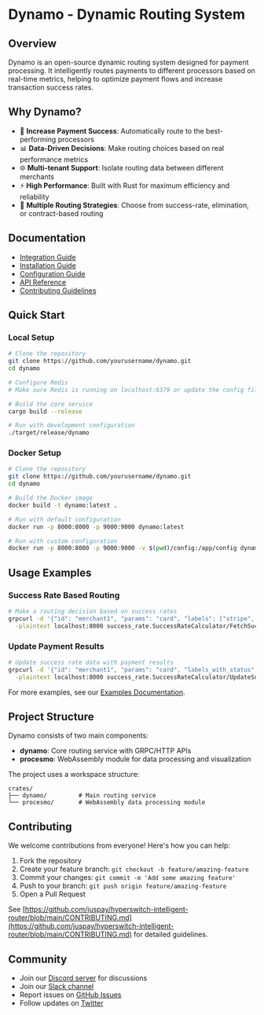 # Dynamo - Dynamic Routing System

## Overview

Dynamo is an open-source dynamic routing system designed for payment processing. It intelligently routes payments to different processors based on real-time metrics, helping to optimize payment flows and increase transaction success rates.

## Why Dynamo?

- 💸 **Increase Payment Success**: Automatically route to the best-performing processors
- 📊 **Data-Driven Decisions**: Make routing choices based on real performance metrics
- 🌐 **Multi-tenant Support**: Isolate routing data between different merchants
- ⚡ **High Performance**: Built with Rust for maximum efficiency and reliability
- 🔄 **Multiple Routing Strategies**: Choose from success-rate, elimination, or contract-based routing

## Documentation

- [Integration Guide](https://github.com/juspay/hyperswitch-intelligent-router/blob/main/docs/integration-guide.md)
- [Installation Guide](https://github.com/juspay/hyperswitch-intelligent-router/blob/main/docs/installation.md)
- [Configuration Guide](https://github.com/juspay/hyperswitch-intelligent-router/blob/main/docs/configuration.md)
- [API Reference](https://api-reference.hyperswitch.io/intelligent-router-api-reference/overview)
- [Contributing Guidelines](https://github.com/juspay/hyperswitch-intelligent-router/blob/main/CONTRIBUTING.md)

## Quick Start

### Local Setup

```bash
# Clone the repository
git clone https://github.com/yourusername/dynamo.git
cd dynamo

# Configure Redis
# Make sure Redis is running on localhost:6379 or update the config file

# Build the core service
cargo build --release

# Run with development configuration
./target/release/dynamo
```

### Docker Setup

```bash
# Clone the repository
git clone https://github.com/yourusername/dynamo.git
cd dynamo

# Build the Docker image
docker build -t dynamo:latest .

# Run with default configuration
docker run -p 8000:8000 -p 9000:9000 dynamo:latest

# Run with custom configuration
docker run -p 8000:8000 -p 9000:9000 -v $(pwd)/config:/app/config dynamo:latest
```

## Usage Examples

### Success Rate Based Routing

```bash
# Make a routing decision based on success rates
grpcurl -d '{"id": "merchant1", "params": "card", "labels": ["stripe", "adyen"], "config": {"min_aggregates_size": 5, "default_success_rate": 100}}' \
  -plaintext localhost:8000 success_rate.SuccessRateCalculator/FetchSuccessRate
```

### Update Payment Results

```bash
# Update success rate data with payment results
grpcurl -d '{"id": "merchant1", "params": "card", "labels_with_status": [{"label": "stripe", "status": true}], "config": {"max_aggregates_size": 10, "current_block_threshold": {"max_total_count": 5}}}' \
  -plaintext localhost:8000 success_rate.SuccessRateCalculator/UpdateSuccessRateWindow
```

For more examples, see our [Examples Documentation](docs/examples.md).

## Project Structure

Dynamo consists of two main components:

- **dynamo**: Core routing service with GRPC/HTTP APIs
- **procesmo**: WebAssembly module for data processing and visualization

The project uses a workspace structure:

```
crates/
├── dynamo/         # Main routing service
└── procesmo/       # WebAssembly data processing module
```

## Contributing

We welcome contributions from everyone! Here's how you can help:

1. Fork the repository
2. Create your feature branch: `git checkout -b feature/amazing-feature`
3. Commit your changes: `git commit -m 'Add some amazing feature'`
4. Push to your branch: `git push origin feature/amazing-feature`
5. Open a Pull Request

See [https://github.com/juspay/hyperswitch-intelligent-router/blob/main/CONTRIBUTING.md](https://github.com/juspay/hyperswitch-intelligent-router/blob/main/CONTRIBUTING.md) for detailed guidelines.

## Community

- Join our [Discord server](https://discord.gg/wJZ7DVW8mm) for discussions
- Join our [Slack channel](https://join.slack.com/t/hyperswitch-io/shared_invite/zt-362xmn7hg-ujdw8Wvx_~BgNTLrCcdCPw)
- Report issues on [GitHub Issues](https://github.com/juspay/hyperswitch-dynamo/issues)
- Follow updates on [Twitter](https://twitter.com/juspay)
